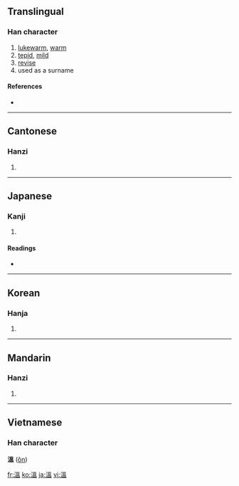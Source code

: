 {{also|温}}
==Translingual==

===Han character===
{{Han char|rn=85|rad=水|as=10|sn=13|four=3611<sub>7</sub>|canj=水田人廿 (EWOT)}}

# [[lukewarm]], [[warm]]
# [[tepid]], [[mild]]
# [[revise]]
# used as a surname

====References====
* {{Han ref|kx=0640.230|dkj=17968|hdz=31699.080|uh=6EAB|ud=28331|bh=B7C5|bd=47045}}

----

==Cantonese==

===Hanzi===
{{yue-hanzi|jyut=|y=wan1}}

# {{defn|Cantonese}}

----

==Japanese==

===Kanji===
{{ja-kanji|grade=|rs=水10}}

# {{defn|Japanese}}

====Readings====
* {{ja-readings|on=[[おん]] (on), [[うん]] (un)|kun=[[あたたか]] (atataka), [[あたためる]] (atatameru)}}

----

==Korean==

===Hanja===
{{ko-hanja|hangeul=온|eumhun=|rv=on|mr=on|y=on}}

# {{defn|Korean}}

----

==Mandarin==

===Hanzi===
{{cmn-hanzi|sim=温|pin=[[cè]] ([[ce4]]), [[wēn]] ([[wen1]])|wg=ts'e<sup>4</sup>, wen<sup>1</sup>}}

# {{defn|Mandarin}}

----

==Vietnamese==

===Han character===
'''溫''' ([[ôn]])

[[fr:溫]]
[[ko:溫]]
[[ja:溫]]
[[vi:溫]]